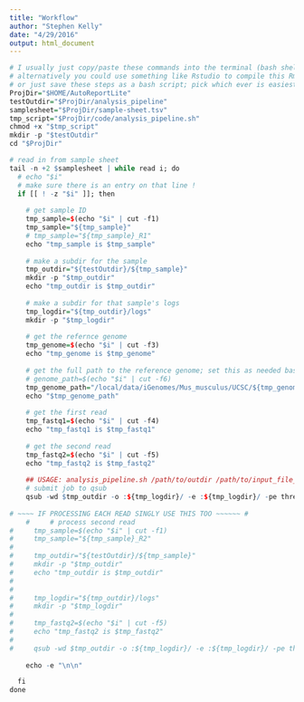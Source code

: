 ```yaml
---
title: "Workflow"
author: "Stephen Kelly"
date: "4/29/2016"
output: html_document
---
```


```r
# I usually just copy/paste these commands into the terminal (bash shell)
# alternatively you could use something like Rstudio to compile this Rmd document
# or just save these steps as a bash script; pick which ever is easiest for you!
ProjDir="$HOME/AutoReportLite"
testOutdir="$ProjDir/analysis_pipeline"
samplesheet="$ProjDir/sample-sheet.tsv"
tmp_script="$ProjDir/code/analysis_pipeline.sh"
chmod +x "$tmp_script"
mkdir -p "$testOutdir"
cd "$ProjDir"

# read in from sample sheet
tail -n +2 $samplesheet | while read i; do
  # echo "$i"
  # make sure there is an entry on that line !
  if [[ ! -z "$i" ]]; then
    
    # get sample ID
    tmp_sample=$(echo "$i" | cut -f1)
    tmp_sample="${tmp_sample}"
    # tmp_sample="${tmp_sample}_R1"
    echo "tmp_sample is $tmp_sample"
    
    # make a subdir for the sample
    tmp_outdir="${testOutdir}/${tmp_sample}"
    mkdir -p "$tmp_outdir"
    echo "tmp_outdir is $tmp_outdir"
    
    # make a subdir for that sample's logs
    tmp_logdir="${tmp_outdir}/logs"
    mkdir -p "$tmp_logdir"
    
    # get the refernce genome 
    tmp_genome=$(echo "$i" | cut -f3)
    echo "tmp_genome is $tmp_genome"
    
    # get the full path to the reference genome; set this as needed based on alignment program to be used
    # genome_path=$(echo "$i" | cut -f6)
    tmp_genome_path="/local/data/iGenomes/Mus_musculus/UCSC/${tmp_genome}/Sequence/BowtieIndex/genome"
    echo "$tmp_genome_path"
    
    # get the first read
    tmp_fastq1=$(echo "$i" | cut -f4)
    echo "tmp_fastq1 is $tmp_fastq1"
    
    # get the second read
    tmp_fastq2=$(echo "$i" | cut -f5)
    echo "tmp_fastq2 is $tmp_fastq2"
    
    ## USAGE: analysis_pipeline.sh /path/to/outdir /path/to/input_file_R1.fastq.gz /path/to/input_file_R2.fastq.gz <sampleID> <ref_genome> /path/to/ref_genome  
    # submit job to qsub
    qsub -wd $tmp_outdir -o :${tmp_logdir}/ -e :${tmp_logdir}/ -pe threaded 6-16  -l mem_free=10G -l mem_token=10G "$tmp_script" "$tmp_outdir" "$tmp_fastq1" "$tmp_fastq2" "$tmp_sample" "$tmp_genome" "$tmp_genome_path"
    
# ~~~~ IF PROCESSING EACH READ SINGLY USE THIS TOO ~~~~~~ #
    #     # process second read
#     tmp_sample=$(echo "$i" | cut -f1)
#     tmp_sample="${tmp_sample}_R2"
#     
#     tmp_outdir="${testOutdir}/${tmp_sample}"
#     mkdir -p "$tmp_outdir"
#     echo "tmp_outdir is $tmp_outdir"
#     
#     
#     tmp_logdir="${tmp_outdir}/logs"
#     mkdir -p "$tmp_logdir"
#     
#     tmp_fastq2=$(echo "$i" | cut -f5)
#     echo "tmp_fastq2 is $tmp_fastq2"
#     
#     qsub -wd $tmp_outdir -o :${tmp_logdir}/ -e :${tmp_logdir}/ -pe threaded 6-16  -l mem_free=10G -l mem_token=10G "$tmp_script" "$tmp_outdir" "$tmp_fastq2" "$tmp_sample" "$tmp_genome" "$tmp_genome_path"
    
    echo -e "\n\n"

  fi
done

```

